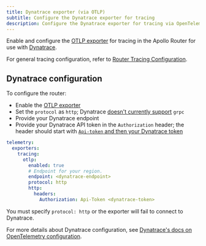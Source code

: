 ```yaml
---
title: Dynatrace exporter (via OTLP)
subtitle: Configure the Dynatrace exporter for tracing
description: Configure the Dynatrace exporter for tracing via OpenTelemetry Protocol (OTLP) in the Apollo Router.
---
```


Enable and configure the [OTLP exporter](./otlp) for tracing in the Apollo Router for use with [Dynatrace](https://dynatrace.com/).

For general tracing configuration, refer to [Router Tracing Configuration](./overview).

## Dynatrace configuration

To configure the router:

- Enable the [OTLP exporter](./otlp#configuration)
-  Set the `protocol` as `http`;  Dynatrace [doesn't currently support](https://docs.dynatrace.com/docs/extend-dynatrace/opentelemetry/getting-started/otlp-export) `grpc`
- Provide your Dynatrace endpoint
- Provide your Dynatrace API token in the `Authorization` header; the header should start with [`Api-token` and then your Dynatrace token](https://docs.dynatrace.com/docs/extend-dynatrace/opentelemetry/getting-started/otlp-export#authentication-export-to-activegate)

```yaml title="router.yaml"
telemetry:
  exporters:
    tracing:
      otlp:
        enabled: true
        # Endpoint for your region.
        endpoint: <dynatrace-endpoint>
        protocol: http
        http:
          headers:
            Authorization: Api-Token <dynatrace-token>
```

<Note>

You must specify `protocol: http` or the exporter will fail to connect to Dynatrace.

</Note>

For more details about Dynatrace configuration, see [Dynatrace's docs on OpenTelemetry configuration](https://docs.dynatrace.com/docs/extend-dynatrace/opentelemetry/getting-started/otlp-export).

